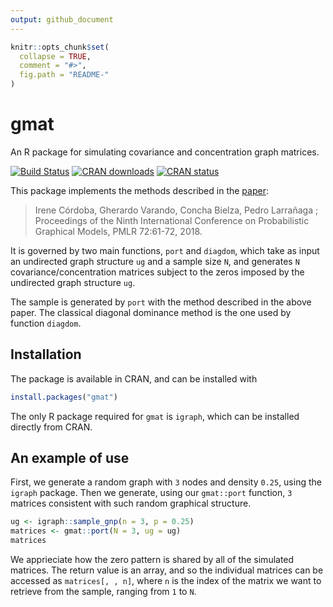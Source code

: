 ```yaml
---
output: github_document
---
```


<!-- README.md is generated from README.Rmd. Please edit that file -->

```r
knitr::opts_chunk$set(
  collapse = TRUE,
  comment = "#>",
  fig.path = "README-"
)
```

# gmat
An R package for simulating covariance and concentration graph matrices.

[![Build Status](https://travis-ci.org/irenecrsn/gmat.svg?branch=master)](https://travis-ci.org/irenecrsn/gmat)
[![CRAN downloads](http://cranlogs.r-pkg.org/badges/grand-total/gmat)](http://cran.r-project.org/package=gmat)
[![CRAN status](http://www.r-pkg.org/badges/version/gmat)](http://cran.r-project.org/package=gmat)

This package implements the methods described in the
[paper](http://proceedings.mlr.press/v72/cordoba18a.html):

>  Irene Córdoba, Gherardo Varando, Concha Bielza, Pedro Larrañaga ;
Proceedings of the Ninth International Conference on Probabilistic Graphical Models, PMLR 72:61-72, 2018.

It is governed by two main functions, `port` and `diagdom`, which take as input an undirected
graph structure `ug` and a sample size `N`, and generates `N`
covariance/concentration matrices subject to the zeros imposed by the undirected
graph structure `ug`.

The sample is generated by `port` with the method described in the above
paper. The classical diagonal dominance
method is the one used by function `diagdom`.

## Installation

The package is available in CRAN, and can be installed with

```r
install.packages("gmat")
```

The only R package required for `gmat` is `igraph`, which can be installed
directly from CRAN.

## An example of use 

First, we generate a random graph with `3` nodes and density `0.25`, using the
`igraph` package. Then we generate, using our `gmat::port` function, `3` matrices
consistent with such random graphical structure.


```r
ug <- igraph::sample_gnp(n = 3, p = 0.25)
matrices <- gmat::port(N = 3, ug = ug)
matrices
```

We apprieciate how the zero pattern is shared by all of the
simulated matrices. The return value is an array, and so the individual matrices
can be accessed as `matrices[, , n]`, where `n` is the index of the matrix we
want to retrieve from the sample, ranging from `1` to `N`.

